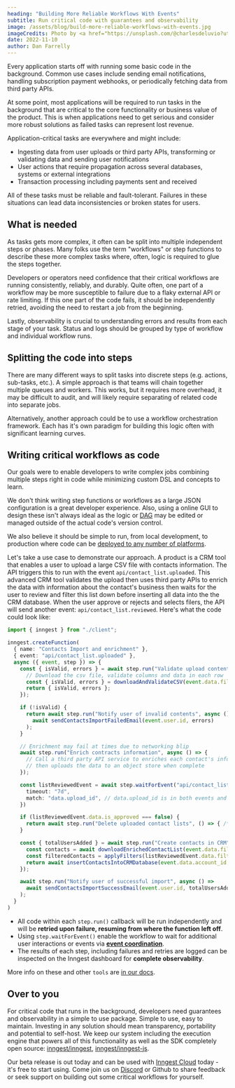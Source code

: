 ```yaml
---
heading: "Building More Reliable Workflows With Events"
subtitle: Run critical code with guarantees and observability
image: /assets/blog/build-more-reliable-workflows-with-events.jpg
imageCredits: Photo by <a href="https://unsplash.com/@charlesdeluvio?utm_source=unsplash&utm_medium=referral&utm_content=creditCopyText">charlesdeluvio</a> on <a href="https://unsplash.com/?utm_source=unsplash&utm_medium=referral&utm_content=creditCopyText">Unsplash</a>
date: 2022-11-10
author: Dan Farrelly
---
```


Every application starts off with running some basic code in the background. Common use cases include sending email notifications, handling subscription payment webhooks, or periodically fetching data from third party APIs.

At some point, most applications will be required to run tasks in the background that are critical to the core functionality or business value of the product. This is when applications need to get serious and consider more robust solutions as failed tasks can represent lost revenue.

Application-critical tasks are everywhere and might include:

* Ingesting data from user uploads or third party APIs, transforming or validating data and sending user notifications
* User actions that require propagation across several databases, systems or external integrations
* Transaction processing including payments sent and received

All of these tasks must be reliable and fault-tolerant. Failures in these situations can lead data inconsistencies or broken states for users.

## What is needed

As tasks gets more complex, it often can be split into multiple independent steps or phases. Many folks use the term "workflows" or step functions to describe these more complex tasks where, often, logic is required to glue the steps together.

Developers or operators need confidence that their critical workflows are running consistently, reliably, and durably. Quite often, one part of a workflow may be more susceptible to failure due to a flaky external API or rate limiting. If this one part of the code fails, it should be independently retried, avoiding the need to restart a job from the beginning.

Lastly, observability is crucial to understanding errors and results from each stage of your task. Status and logs should be grouped by type of workflow and individual workflow runs.

## Splitting the code into steps

There are many different ways to split tasks into discrete steps (e.g. actions, sub-tasks, etc.). A simple approach is that teams will chain together multiple queues and workers. This works, but it requires more overhead, it may be difficult to audit, and will likely require separating of related code into separate jobs.

Alternatively, another approach could be to use a workflow orchestration framework. Each has it's own paradigm for building this logic often with significant learning curves.

## Writing critical workflows as code

Our goals were to enable developers to write complex jobs combining multiple steps right in code while minimizing custom DSL and concepts to learn.

We don't think writing step functions or workflows as a large JSON configuration is a great developer experience. Also, using a online GUI to design these isn't always ideal as the logic or [DAG](https://en.wikipedia.org/wiki/Directed_acyclic_graph) may be edited or managed outside of the actual code's version control.

We also believe it should be simple to run, from local development, to production where code can be [deployed to any number of platforms](/docs/deploy?ref=blog-build-more-reliable-workflows-with-events).

Let's take a use case to demonstrate our approach. A product is a CRM tool that enables a user to upload a large CSV file with contacts information. The API triggers this to run with the event `api/contact_list.uploaded`. This advanced CRM tool validates the upload then uses third party APIs to enrich the data with information about the contact's business then waits for the user to review and filter this list down before inserting all data into the the CRM database. When the user approve or rejects and selects filers, the API will send another event: `api/contact_list.reviewed`. Here's what the code could look like:


```typescript
import { inngest } from "./client";

inngest.createFunction(
  { name: "Contacts Import and enrichment" },
  { event: "api/contact_list.uploaded" },
  async ({ event, step }) => {
    const { isValid, errors } = await step.run("Validate upload contents", async () => {
      // Download the csv file, validate columns and data in each row
      const { isValid, errors } = downloadAndValidateCSV(event.data.filename);
      return { isValid, errors };
    });

    if (!isValid) {
      return await step.run("Notify user of invalid contents", async () =>
        await sendContactsImportFailedEmail(event.user.id, errors)
      );
    }

    // Enrichment may fail at times due to networking blip
    await step.run("Enrich contracts information", async () => {
      // Call a third party API service to enriches each contact's info
      // then uploads the data to an object store when complete
    });

    const listReviewedEvent = await step.waitForEvent("api/contact_list.reviewed", {
      timeout: "7d",
      match: "data.upload_id", // data.upload_id is in both events and must match to proceed
    })

    if (listReviewedEvent.data.is_approved === false) {
      return await step.run("Delete uploaded contact lists", () => { /* ...*/ });
    }

    const { totalUsersAdded } = await step.run("Create contacts in CRM", async () => {
      const contacts = await downloadEnrichedContactList(event.data.filename);
      const filteredContacts = applyFilters(listReviewedEvent.data.filters);
      return await insertContactsIntoCRMDatabase(event.data.account_id, filteredContacts);
    });

    await step.run("Notify user of successful import", async () =>
      await sendContactsImportSuccessEmail(event.user.id, totalUsersAdded)
    );
  }
)
```

* All code within each `step.run()` callback will be run independently and will be **retried upon failure, resuming from where the function left off**.
* Using `step.waitForEvent()` enable the workflow to wait for additional user interactions or events via [**event coordination**](/patterns/event-coordination-for-lost-customers?ref=blog-build-more-reliable-workflows-with-events).
* The results of each step, including failures and retries are logged can be inspected on the Inngest dashboard for **complete observability**.

More info on these and other `tools` are [in our docs](/docs/functions/multi-step?ref=blog-build-more-reliable-workflows-with-events#tools).

## Over to you

For critical code that runs in the background, developers need guarantees and observability in a simple to use package. Simple to use, easy to maintain. Investing in any solution should mean transparency, portability and potential to self-host. We keep our system including the execution engine that powers all of this functionality as well as the SDK completely open source: [inngest/inngest](https://github.com/inngest/inngest), [inngest/inngest-js](https://github.com/inngest/inngest-js).

Our beta release is out today and can be used with [Inngest Cloud](https://app.inngest.com/sign-up?ref=blog-reliable-workflows-with-events) today - it's free to start using. Come join us on [Discord](/discord) or Github to share feedback or seek support on building out some critical workflows for yourself.

